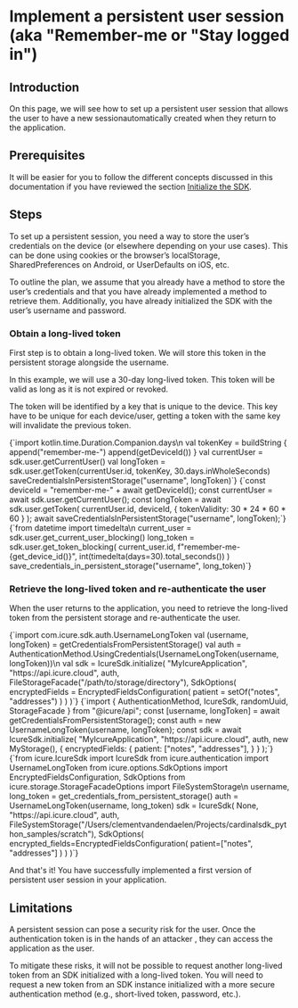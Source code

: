
# Implement a persistent user session (aka "Remember-me or "Stay logged in")

## Introduction

On this page, we will see how to set up a persistent user session that allows the user to have a new sessionautomatically
created when they return to the application.


## Prerequisites

It will be easier for you to follow the different concepts discussed in this documentation if you have reviewed the section
[Initialize the SDK](./initialize-the-sdk).


## Steps

To set up a persistent session, you need a way to store the user’s credentials on the device (or elsewhere depending on
your use cases). This can be done using cookies or the browser’s localStorage, SharedPreferences on Android, or UserDefaults
on iOS, etc.

To outline the plan, we assume that you already have a method to store the user’s credentials and that you have already
implemented a method to retrieve them. Additionally, you have already initialized the SDK with the user’s username and
password.

### Obtain a long-lived token

First step is to obtain a long-lived token. We will store this token in the persistent storage alongside the username.

In this example, we will use a 30-day long-lived token. This token will be valid as long as it is not expired or revoked.

The token will be identified by a key that is unique to the device. This key have to be unique for each device/user,
getting a token with the same key will invalidate the previous token.

<SdkCode>
	<Kotlin>
{`import kotlin.time.Duration.Companion.days\n
val tokenKey = buildString {
	append("remember-me-")
	append(getDeviceId())
}
val currentUser = sdk.user.getCurrentUser()
val longToken = sdk.user.getToken(currentUser.id, tokenKey, 30.days.inWholeSeconds)
saveCredentialsInPersistentStorage("username", longToken)`}
	</Kotlin>
	<Typescript>
{`const deviceId = "remember-me-" + await getDeviceId();
const currentUser = await sdk.user.getCurrentUser();
const longToken = await sdk.user.getToken(
	currentUser.id,
	deviceId,
	{
		tokenValidity: 30 * 24 * 60 * 60
	}
);
await saveCredentialsInPersistentStorage("username", longToken);`}
	</Typescript>
	<Python>
{`from datetime import timedelta\n
current_user = sdk.user.get_current_user_blocking()
long_token = sdk.user.get_token_blocking(
	current_user.id,
	f"remember-me-{get_device_id()}",
	int(timedelta(days=30).total_seconds())
)
save_credentials_in_persistent_storage("username", long_token)`}
	</Python>
</SdkCode>

### Retrieve the long-lived token and re-authenticate the user

When the user returns to the application, you need to retrieve the long-lived token from the persistent storage and
re-authenticate the user.

<SdkCode>
	<Kotlin>
{`import com.icure.sdk.auth.UsernameLongToken
val (username, longToken) = getCredentialsFromPersistentStorage()
val auth = AuthenticationMethod.UsingCredentials(UsernameLongToken(username, longToken))\n
val sdk = IcureSdk.initialize(
	"MyIcureApplication",
	"https://api.icure.cloud",
	auth,
	FileStorageFacade("/path/to/storage/directory"),
	SdkOptions(
		encryptedFields = EncryptedFieldsConfiguration(
			patient = setOf("notes", "addresses")
		)
	)
)`}
	</Kotlin>
	<Typescript>
{`import { AuthenticationMethod, IcureSdk, randomUuid, StorageFacade } from "@icure/api";
const [username, longToken] = await getCredentialsFromPersistentStorage();
const auth = new UsernameLongToken(username, longToken);
const sdk = await IcureSdk.initialize(
	"MyIcureApplication",
	"https://api.icure.cloud",
	auth,
	new MyStorage(),
	{
		encryptedFields: {
			patient: ["notes", "addresses"],
		}
	}
);`}
	</Typescript>
	<Python>
{`from icure.IcureSdk import IcureSdk
from icure.authentication import UsernameLongToken
from icure.options.SdkOptions import EncryptedFieldsConfiguration, SdkOptions
from icure.storage.StorageFacadeOptions import FileSystemStorage\n
username, long_token = get_credentials_from_persistent_storage()
auth = UsernameLongToken(username, long_token)
sdk = IcureSdk(
	None,
	"https://api.icure.cloud",
	auth,
	FileSystemStorage("/Users/clementvandendaelen/Projects/cardinalsdk_python_samples/scratch"),
	SdkOptions(
		encrypted_fields=EncryptedFieldsConfiguration(
			patient=["notes", "addresses"]
		)
	)
)`}
	</Python>
</SdkCode>

And that's it! You have successfully implemented a first version of persistent user session in your application.

## Limitations

A persistent session can pose a security risk for the user. Once the authentication token is in the hands of an attacker
, they can access the application as the user.

To mitigate these risks, it will not be possible to request another long-lived token from an SDK initialized with a
long-lived token. You will need to request a new token from an SDK instance initialized with a more secure authentication
method (e.g., short-lived token, password, etc.).
